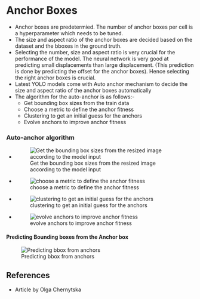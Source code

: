 # Anchor Boxes
* Anchor boxes are predetermied. The number of anchor boxes per cell is a hyperparameter which needs to be tuned.
* The size and aspect ratio of the anchor boxes are decided based on the dataset and the bboxes in the ground truth.
* Selecting the number, size and aspect ratio is very crucial for the performance of the model. The neural network is very good at predicting small displacements than large displacement. (This prediction is done by predicting the offset for the anchor boxes). Hence selecting the right anchor boxes is crucial.
*  Latest YOLO models come with Auto anchor mechanism to decide the size and aspect ratio of the anchor boxes automatically
*  The algorithm for the auto-anchor is as follows:-
   *  Get bounding box sizes from the train data
   *  Choose a metric to define the anchor fitness
   *  Clustering to get an initial guess for the anchors
   *  Evolve anchors to improve anchor fitness

### Auto-anchor algorithm

* ![Get the bounding box sizes from the resized image according to the model input](/Images/auto_anchor_1.png)
* ![choose a metric to define the anchor fitness](/Images/auto_anchor_2.png)
* ![clustering to get an initial guess for the anchors](/Images/auto_anchor_3.png)
* ![evolve anchors to improve anchor fitness](/Images/auto_anchor_4.png)


#### Predicting Bounding boxes from the Anchor box
![Predicting bbox from anchors](/Images/predicting_bboxes_from_anchors.png)


## References
* Article by Olga Chernytska